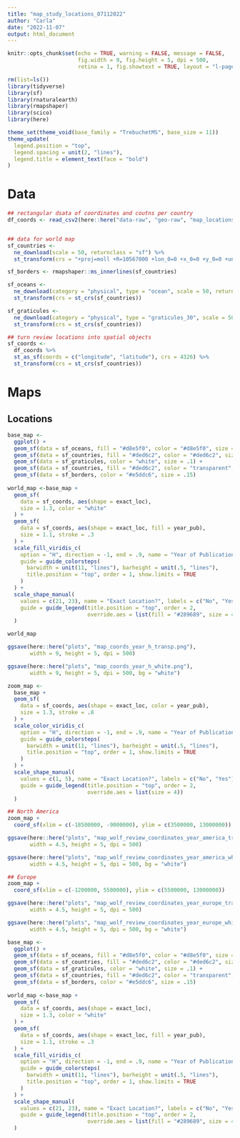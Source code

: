 ```yaml
---
title: "map_study_locations_07112022"
author: "Carla"
date: "2022-11-07"
output: html_document
---
```

```r
knitr::opts_chunk$set(echo = TRUE, warning = FALSE, message = FALSE,
                      fig.width = 9, fig.height = 5, dpi = 500,
                      retina = 1, fig.showtext = TRUE, layout = "l-page")
```

```r

rm(list=ls())
library(tidyverse)
library(sf)
library(rnaturalearth)
library(rmapshaper)
library(scico)
library(here)

theme_set(theme_void(base_family = "TrebuchetMS", base_size = 11))
theme_update(
  legend.position = "top",
  legend.spacing = unit(2, "lines"),
  legend.title = element_text(face = "bold")
)
```


# Data

```r
## rectangular dsata of coordinates and coutns per country
df_coords <- read_csv2(here::here("data-raw", "geo-raw", "map_locations_07112022.csv"))


## data for world map
sf_countries <- 
  ne_download(scale = 50, returnclass = "sf") %>% 
  st_transform(crs = "+proj=moll +R=10567000 +lon_0=0 +x_0=0 +y_0=0 +units=m +towgs84=0,0,0,0,0,0,0 +no_defs")

sf_borders <- rmapshaper::ms_innerlines(sf_countries)

sf_oceans <- 
  ne_download(category = "physical", type = "ocean", scale = 50, returnclass = "sf") %>% 
  st_transform(crs = st_crs(sf_countries))

sf_graticules <- 
  ne_download(category = "physical", type = "graticules_30", scale = 50, returnclass = "sf") %>% 
  st_transform(crs = st_crs(sf_countries))

## turn review locations into spatial objects
sf_coords <- 
  df_coords %>% 
  st_as_sf(coords = c("longitude", "latitude"), crs = 4326) %>% 
  st_transform(crs = st_crs(sf_countries))

```

# Maps

## Locations

```r
base_map <- 
  ggplot() + 
  geom_sf(data = sf_oceans, fill = "#d8e5f0", color = "#d8e5f0", size = .15) +
  geom_sf(data = sf_countries, fill = "#ded6c2", color = "#ded6c2", size = .15) +
  geom_sf(data = sf_graticules, color = "white", size = .1) +
  geom_sf(data = sf_countries, fill = "#ded6c2", color = "transparent", size = .01) +
  geom_sf(data = sf_borders, color = "#e5ddc6", size = .15) 
  
world_map <-base_map + 
  geom_sf(
    data = sf_coords, aes(shape = exact_loc), 
    size = 1.3, color = "white"
  ) +
  geom_sf(
    data = sf_coords, aes(shape = exact_loc, fill = year_pub), 
    size = 1.1, stroke = .3
  ) +
  scale_fill_viridis_c(
    option = "H", direction = -1, end = .9, name = "Year of Publication", 
    guide = guide_colorsteps(
      barwidth = unit(11, "lines"), barheight = unit(.5, "lines"),
      title.position = "top", order = 1, show.limits = TRUE
    )
  ) +
  scale_shape_manual(
    values = c(21, 23), name = "Exact Location?", labels = c("No", "Yes"),
    guide = guide_legend(title.position = "top", order = 2,
                         override.aes = list(fill = "#289689", size = 4))
  ) 

world_map

ggsave(here::here("plots", "map_coords_year_h_transp.png"), 
       width = 9, height = 5, dpi = 500)

ggsave(here::here("plots", "map_coords_year_h_white.png"), 
       width = 9, height = 5, dpi = 500, bg = "white")
```

```r
zoom_map <- 
  base_map + 
  geom_sf(
    data = sf_coords, aes(shape = exact_loc, color = year_pub), 
    size = 1.3, stroke = .8
  ) +
  scale_color_viridis_c(
    option = "H", direction = -1, end = .9, name = "Year of Publication", 
    guide = guide_colorsteps(
      barwidth = unit(11, "lines"), barheight = unit(.5, "lines"),
      title.position = "top", order = 1, show.limits = TRUE
    )
  ) +
  scale_shape_manual(
    values = c(1, 5), name = "Exact Location?", labels = c("No", "Yes"),
    guide = guide_legend(title.position = "top", order = 2,
                         override.aes = list(size = 4))
  ) 

## North America
zoom_map + 
  coord_sf(xlim = c(-18500000, -9000000), ylim = c(3500000, 13000000))

ggsave(here::here("plots", "map_wolf_review_coordinates_year_america_transp.png"), 
       width = 4.5, height = 5, dpi = 500)

ggsave(here::here("plots", "map_wolf_review_coordinates_year_america_white.png"), 
       width = 4.5, height = 5, dpi = 500, bg = "white")

## Europe
zoom_map + 
  coord_sf(xlim = c(-1200000, 5500000), ylim = c(5500000, 13000000))

ggsave(here::here("plots", "map_wolf_review_coordinates_year_europe_transp.png"), 
       width = 4.5, height = 5, dpi = 500)

ggsave(here::here("plots", "map_wolf_review_coordinates_year_europe_white.png"), 
       width = 4.5, height = 5, dpi = 500, bg = "white")
```
``` r

base_map <- 
  ggplot() + 
  geom_sf(data = sf_oceans, fill = "#d8e5f0", color = "#d8e5f0", size = .15) +
  geom_sf(data = sf_countries, fill = "#ded6c2", color = "#ded6c2", size = .15) +
  geom_sf(data = sf_graticules, color = "white", size = .1) +
  geom_sf(data = sf_countries, fill = "#ded6c2", color = "transparent", size = .01) +
  geom_sf(data = sf_borders, color = "#e5ddc6", size = .15) 
  
world_map <-base_map + 
  geom_sf(
    data = sf_coords, aes(shape = exact_loc), 
    size = 1.3, color = "white"
  ) +
  geom_sf(
    data = sf_coords, aes(shape = exact_loc, fill = year_pub), 
    size = 1.1, stroke = .3
  ) +
  scale_fill_viridis_c(
    option = "H", direction = -1, end = .9, name = "Year of Publication", 
    guide = guide_colorsteps(
      barwidth = unit(11, "lines"), barheight = unit(.5, "lines"),
      title.position = "top", order = 1, show.limits = TRUE
    )
  ) +
  scale_shape_manual(
    values = c(21, 23), name = "Exact Location?", labels = c("No", "Yes"),
    guide = guide_legend(title.position = "top", order = 2,
                         override.aes = list(fill = "#289689", size = 4))
  ) 




``` 

